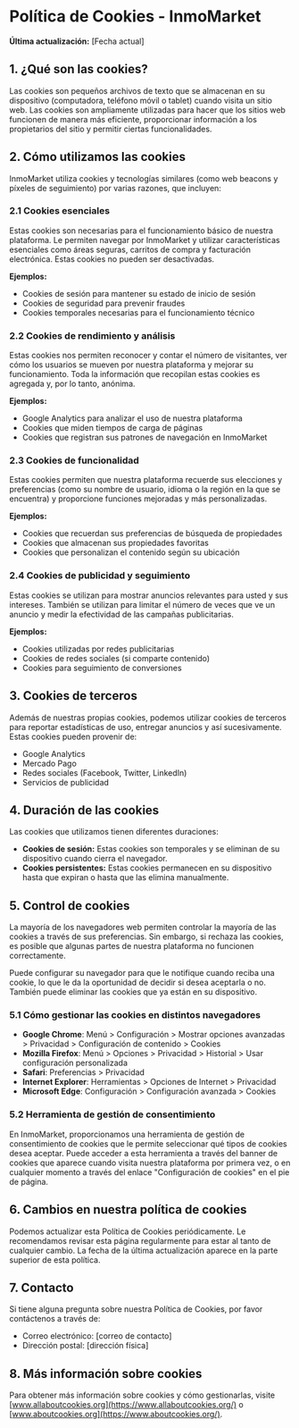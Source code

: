 # Política de Cookies - InmoMarket

**Última actualización:** [Fecha actual]

## 1. ¿Qué son las cookies?

Las cookies son pequeños archivos de texto que se almacenan en su dispositivo (computadora, teléfono móvil o tablet) cuando visita un sitio web. Las cookies son ampliamente utilizadas para hacer que los sitios web funcionen de manera más eficiente, proporcionar información a los propietarios del sitio y permitir ciertas funcionalidades.

## 2. Cómo utilizamos las cookies

InmoMarket utiliza cookies y tecnologías similares (como web beacons y píxeles de seguimiento) por varias razones, que incluyen:

### 2.1 Cookies esenciales

Estas cookies son necesarias para el funcionamiento básico de nuestra plataforma. Le permiten navegar por InmoMarket y utilizar características esenciales como áreas seguras, carritos de compra y facturación electrónica. Estas cookies no pueden ser desactivadas.

**Ejemplos:**
- Cookies de sesión para mantener su estado de inicio de sesión
- Cookies de seguridad para prevenir fraudes
- Cookies temporales necesarias para el funcionamiento técnico

### 2.2 Cookies de rendimiento y análisis

Estas cookies nos permiten reconocer y contar el número de visitantes, ver cómo los usuarios se mueven por nuestra plataforma y mejorar su funcionamiento. Toda la información que recopilan estas cookies es agregada y, por lo tanto, anónima.

**Ejemplos:**
- Google Analytics para analizar el uso de nuestra plataforma
- Cookies que miden tiempos de carga de páginas
- Cookies que registran sus patrones de navegación en InmoMarket

### 2.3 Cookies de funcionalidad

Estas cookies permiten que nuestra plataforma recuerde sus elecciones y preferencias (como su nombre de usuario, idioma o la región en la que se encuentra) y proporcione funciones mejoradas y más personalizadas.

**Ejemplos:**
- Cookies que recuerdan sus preferencias de búsqueda de propiedades
- Cookies que almacenan sus propiedades favoritas
- Cookies que personalizan el contenido según su ubicación

### 2.4 Cookies de publicidad y seguimiento

Estas cookies se utilizan para mostrar anuncios relevantes para usted y sus intereses. También se utilizan para limitar el número de veces que ve un anuncio y medir la efectividad de las campañas publicitarias.

**Ejemplos:**
- Cookies utilizadas por redes publicitarias
- Cookies de redes sociales (si comparte contenido)
- Cookies para seguimiento de conversiones

## 3. Cookies de terceros

Además de nuestras propias cookies, podemos utilizar cookies de terceros para reportar estadísticas de uso, entregar anuncios y así sucesivamente. Estas cookies pueden provenir de:

- Google Analytics
- Mercado Pago
- Redes sociales (Facebook, Twitter, LinkedIn)
- Servicios de publicidad

## 4. Duración de las cookies

Las cookies que utilizamos tienen diferentes duraciones:

- **Cookies de sesión:** Estas cookies son temporales y se eliminan de su dispositivo cuando cierra el navegador.
- **Cookies persistentes:** Estas cookies permanecen en su dispositivo hasta que expiran o hasta que las elimina manualmente.

## 5. Control de cookies

La mayoría de los navegadores web permiten controlar la mayoría de las cookies a través de sus preferencias. Sin embargo, si rechaza las cookies, es posible que algunas partes de nuestra plataforma no funcionen correctamente.

Puede configurar su navegador para que le notifique cuando reciba una cookie, lo que le da la oportunidad de decidir si desea aceptarla o no. También puede eliminar las cookies que ya están en su dispositivo.

### 5.1 Cómo gestionar las cookies en distintos navegadores

- **Google Chrome**: Menú > Configuración > Mostrar opciones avanzadas > Privacidad > Configuración de contenido > Cookies
- **Mozilla Firefox**: Menú > Opciones > Privacidad > Historial > Usar configuración personalizada
- **Safari**: Preferencias > Privacidad
- **Internet Explorer**: Herramientas > Opciones de Internet > Privacidad
- **Microsoft Edge**: Configuración > Configuración avanzada > Cookies

### 5.2 Herramienta de gestión de consentimiento

En InmoMarket, proporcionamos una herramienta de gestión de consentimiento de cookies que le permite seleccionar qué tipos de cookies desea aceptar. Puede acceder a esta herramienta a través del banner de cookies que aparece cuando visita nuestra plataforma por primera vez, o en cualquier momento a través del enlace "Configuración de cookies" en el pie de página.

## 6. Cambios en nuestra política de cookies

Podemos actualizar esta Política de Cookies periódicamente. Le recomendamos revisar esta página regularmente para estar al tanto de cualquier cambio. La fecha de la última actualización aparece en la parte superior de esta política.

## 7. Contacto

Si tiene alguna pregunta sobre nuestra Política de Cookies, por favor contáctenos a través de:

- Correo electrónico: [correo de contacto]
- Dirección postal: [dirección física]

## 8. Más información sobre cookies

Para obtener más información sobre cookies y cómo gestionarlas, visite [www.allaboutcookies.org](https://www.allaboutcookies.org/) o [www.aboutcookies.org](https://www.aboutcookies.org/). 